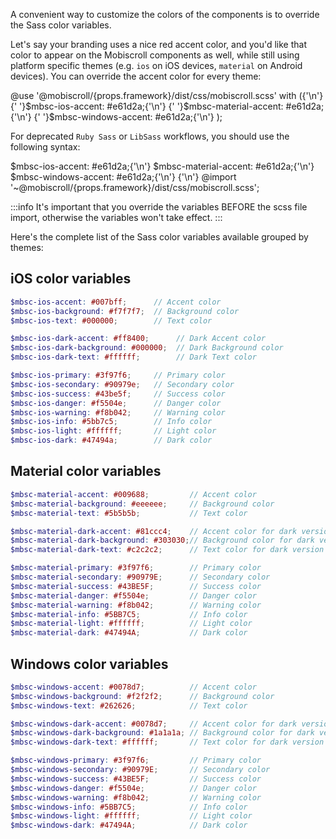 
A convenient way to customize the colors of the components is to override the Sass color variables.

Let's say your branding uses a nice red accent color, and you'd like that color to appear on the Mobiscroll components as well,
while still using platform specific themes (e.g. `ios` on iOS devices, `material` on Android devices).
You can override the accent color for every theme:

<CodeBlock language="scss">
@use '@mobiscroll/{props.framework}/dist/css/mobiscroll.scss' with ({'\n'}
{'  '}$mbsc-ios-accent: #e61d2a;{'\n'}
{'  '}$mbsc-material-accent: #e61d2a;{'\n'}
{'  '}$mbsc-windows-accent: #e61d2a;{'\n'}
);
</CodeBlock>

For deprecated `Ruby Sass` or `LibSass` workflows, you should use the following syntax:

<CodeBlock language="scss">
$mbsc-ios-accent: #e61d2a;{'\n'}
$mbsc-material-accent: #e61d2a;{'\n'}
$mbsc-windows-accent: #e61d2a;{'\n'}
{'\n'}
@import '~@mobiscroll/{props.framework}/dist/css/mobiscroll.scss';
</CodeBlock>

:::info
It's important that you override the variables BEFORE the scss file import, otherwise the variables won't take effect.
:::

Here's the complete list of the Sass color variables available grouped by themes:

## iOS color variables

```scss title="Available color variables and defaults for iOS"
$mbsc-ios-accent: #007bff;      // Accent color
$mbsc-ios-background: #f7f7f7;  // Background color
$mbsc-ios-text: #000000;        // Text color

$mbsc-ios-dark-accent: #ff8400;      // Dark Accent color
$mbsc-ios-dark-background: #000000;  // Dark Background color
$mbsc-ios-dark-text: #ffffff;        // Dark Text color

$mbsc-ios-primary: #3f97f6;     // Primary color
$mbsc-ios-secondary: #90979e;   // Secondary color
$mbsc-ios-success: #43be5f;     // Success color
$mbsc-ios-danger: #f5504e;      // Danger color
$mbsc-ios-warning: #f8b042;     // Warning color
$mbsc-ios-info: #5bb7c5;        // Info color
$mbsc-ios-light: #ffffff;       // Light color
$mbsc-ios-dark: #47494a;        // Dark color
```

## Material color variables

```scss title="Available color variables and defaults for Material"
$mbsc-material-accent: #009688;         // Accent color
$mbsc-material-background: #eeeeee;     // Background color
$mbsc-material-text: #5b5b5b;           // Text color

$mbsc-material-dark-accent: #81ccc4;    // Accent color for dark version
$mbsc-material-dark-background: #303030;// Background color for dark version
$mbsc-material-dark-text: #c2c2c2;      // Text color for dark version

$mbsc-material-primary: #3f97f6;        // Primary color
$mbsc-material-secondary: #90979E;      // Secondary color
$mbsc-material-success: #43BE5F;        // Success color
$mbsc-material-danger: #f5504e;         // Danger color
$mbsc-material-warning: #f8b042;        // Warning color
$mbsc-material-info: #5BB7C5;           // Info color
$mbsc-material-light: #ffffff;          // Light color
$mbsc-material-dark: #47494A;           // Dark color
```

## Windows color variables

```scss title="Available color variables and defaults for Windows"
$mbsc-windows-accent: #0078d7;          // Accent color
$mbsc-windows-background: #f2f2f2;      // Background color
$mbsc-windows-text: #262626;            // Text color

$mbsc-windows-dark-accent: #0078d7;     // Accent color for dark version
$mbsc-windows-dark-background: #1a1a1a; // Background color for dark version
$mbsc-windows-dark-text: #ffffff;       // Text color for dark version

$mbsc-windows-primary: #3f97f6;         // Primary color
$mbsc-windows-secondary: #90979E;       // Secondary color
$mbsc-windows-success: #43BE5F;         // Success color
$mbsc-windows-danger: #f5504e;          // Danger color
$mbsc-windows-warning: #f8b042;         // Warning color
$mbsc-windows-info: #5BB7C5;            // Info color
$mbsc-windows-light: #ffffff;           // Light color
$mbsc-windows-dark: #47494A;            // Dark color
```